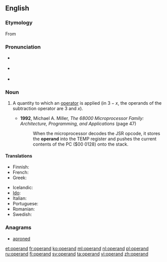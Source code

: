 ==English==
===Etymology===
From {{etyl|LL.|en}} {{term|operandum|lang=la}}

===Pronunciation===
* {{a|UK}} {{IPA|/ɒpə(ɹ)ænd/}}
* {{a|UK}} {{IPA|/'ɑp ə ˌrænd/}}
* {{audio|En-us-operand.ogg|Audio (US)}}

===Noun===
{{en-noun}}

# {{context|mathematics|computing|lang=en}} A quantity to which an [[operator]] is applied (in <math>3 - x</math>, the operands of the subtraction operator are 3 and <math>x</math>).
#* '''1992''', Michael A. Miller, ''The 68000 Microprocessor Family: Architecture, Programming, and Applications'' (page 47)
#*: When the microprocessor decodes the JSR opcode, it stores the '''operand''' into the TEMP register and pushes the current contents of the PC ($00 0128) onto the stack.

====Translations====
{{trans-top|quantity to which an operator is applied}}
* Finnish: {{t+|fi|operandi}}
* French: {{t+|fr|opérande|m}}
* Greek: {{t|el|τελεστέος|m|tr=telestéos|sc=Grek}}
{{trans-mid}}
* Icelandic: {{t|is|þolandi|m}}
* [[Ido]]: {{t|io|operacario}}
* Italian: {{t+|it|operando|m}}
* Portuguese: {{t+|pt|operando}}
* Romanian: {{t|ro|operand}}
* Swedish: {{t+|sv|operand}}
{{trans-bottom}}

===Anagrams===
* [[aproned#English|aproned]]

[[et:operand]]
[[fr:operand]]
[[ko:operand]]
[[ml:operand]]
[[nl:operand]]
[[pl:operand]]
[[ru:operand]]
[[fi:operand]]
[[sv:operand]]
[[ta:operand]]
[[vi:operand]]
[[zh:operand]]